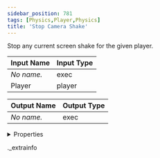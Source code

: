 ```yaml
---
sidebar_position: 781
tags: [Physics,Player,Physics]
title: 'Stop Camera Shake'
---
```


Stop any current screen shake for the given player.



<IChip uuid="a06b802b-bb80-4f66-937e-3a764a419c4d" />

| Input Name | Input Type |
|-----------|-----------|
| *No name.* | exec |
| Player | player |

| Output Name | Output Type |
|-----------|-----------|
| *No name.* | exec |


<details>
  <summary>Properties</summary>
  <div>
    <div>
    <table>
      <thead>
        <tr>
          <th>Room availability:</th>
          <th>Available everywhere</th>
        </tr>
        <tr>
          <th>Is beta required?</th>
          <th>No</th>
        </tr>
        <tr>
          <th>Is this chip a trolling risk?</th>
          <th>No</th>
        </tr>
        <tr>
          <th>Is this chip a role assignment risk?</th>
          <th>No</th>
        </tr>
        <tr>
          <th>Chip UUID</th>
          <th>a06b802b-bb80-4f66-937e-3a764a419c4d</th>
        </tr>
      </thead>
    </table>
    </div>
  </div>
</details>

._extrainfo